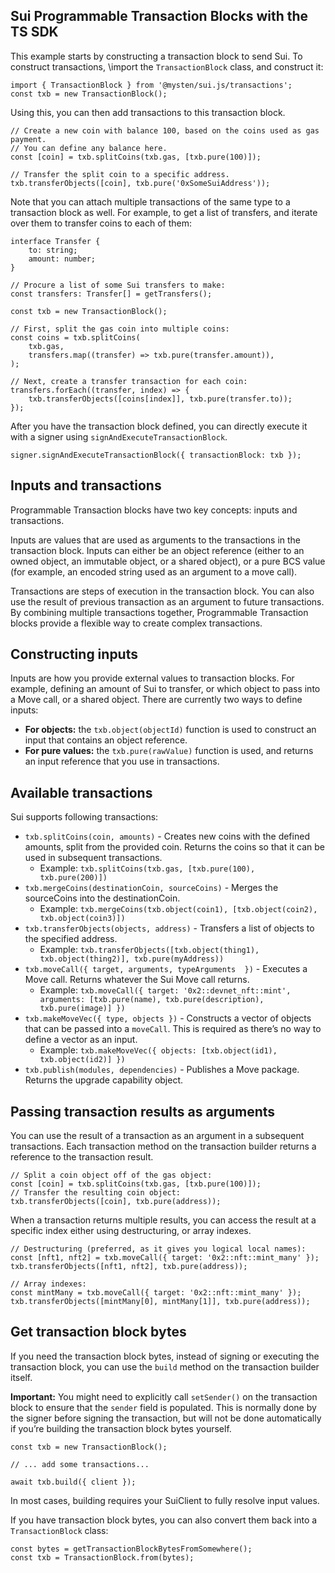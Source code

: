 
## Sui Programmable Transaction Blocks with the TS SDK

This example starts by constructing a transaction block to send Sui. To construct transactions,
\import the `TransactionBlock` class, and construct it:

```tsx
import { TransactionBlock } from '@mysten/sui.js/transactions';
const txb = new TransactionBlock();
```

Using this, you can then add transactions to this transaction block.

```tsx
// Create a new coin with balance 100, based on the coins used as gas payment.
// You can define any balance here.
const [coin] = txb.splitCoins(txb.gas, [txb.pure(100)]);

// Transfer the split coin to a specific address.
txb.transferObjects([coin], txb.pure('0xSomeSuiAddress'));
```

Note that you can attach multiple transactions of the same type to a transaction block as well. For
example, to get a list of transfers, and iterate over them to transfer coins to each of them:

```tsx
interface Transfer {
	to: string;
	amount: number;
}

// Procure a list of some Sui transfers to make:
const transfers: Transfer[] = getTransfers();

const txb = new TransactionBlock();

// First, split the gas coin into multiple coins:
const coins = txb.splitCoins(
	txb.gas,
	transfers.map((transfer) => txb.pure(transfer.amount)),
);

// Next, create a transfer transaction for each coin:
transfers.forEach((transfer, index) => {
	txb.transferObjects([coins[index]], txb.pure(transfer.to));
});
```

After you have the transaction block defined, you can directly execute it with a signer using
`signAndExecuteTransactionBlock`.

```tsx
signer.signAndExecuteTransactionBlock({ transactionBlock: txb });
```

## Inputs and transactions

Programmable Transaction blocks have two key concepts: inputs and transactions.

Inputs are values that are used as arguments to the transactions in the transaction block. Inputs
can either be an object reference (either to an owned object, an immutable object, or a shared
object), or a pure BCS value (for example, an encoded string used as an argument to a move call).

Transactions are steps of execution in the transaction block. You can also use the result of
previous transaction as an argument to future transactions. By combining multiple transactions
together, Programmable Transaction blocks provide a flexible way to create complex transactions.

## Constructing inputs

Inputs are how you provide external values to transaction blocks. For example, defining an amount of
Sui to transfer, or which object to pass into a Move call, or a shared object. There are currently
two ways to define inputs:

- **For objects:** the `txb.object(objectId)` function is used to construct an input that contains
  an object reference.
- **For pure values:** the `txb.pure(rawValue)` function is used, and returns an input reference
  that you use in transactions.

## Available transactions

Sui supports following transactions:

- `txb.splitCoins(coin, amounts)` - Creates new coins with the defined amounts, split from the
  provided coin. Returns the coins so that it can be used in subsequent transactions.
  - Example: `txb.splitCoins(txb.gas, [txb.pure(100), txb.pure(200)])`
- `txb.mergeCoins(destinationCoin, sourceCoins)` - Merges the sourceCoins into the destinationCoin.
  - Example: `txb.mergeCoins(txb.object(coin1), [txb.object(coin2), txb.object(coin3)])`
- `txb.transferObjects(objects, address)` - Transfers a list of objects to the specified address.
  - Example: `txb.transferObjects([txb.object(thing1), txb.object(thing2)], txb.pure(myAddress))`
- `txb.moveCall({ target, arguments, typeArguments  })` - Executes a Move call. Returns whatever the
  Sui Move call returns.
  - Example:
    `txb.moveCall({ target: '0x2::devnet_nft::mint', arguments: [txb.pure(name), txb.pure(description), txb.pure(image)] })`
- `txb.makeMoveVec({ type, objects })` - Constructs a vector of objects that can be passed into a
  `moveCall`. This is required as there’s no way to define a vector as an input.
  - Example: `txb.makeMoveVec({ objects: [txb.object(id1), txb.object(id2)] })`
- `txb.publish(modules, dependencies)` - Publishes a Move package. Returns the upgrade capability
  object.

## Passing transaction results as arguments

You can use the result of a transaction as an argument in a subsequent transactions. Each
transaction method on the transaction builder returns a reference to the transaction result.

```tsx
// Split a coin object off of the gas object:
const [coin] = txb.splitCoins(txb.gas, [txb.pure(100)]);
// Transfer the resulting coin object:
txb.transferObjects([coin], txb.pure(address));
```

When a transaction returns multiple results, you can access the result at a specific index either
using destructuring, or array indexes.

```tsx
// Destructuring (preferred, as it gives you logical local names):
const [nft1, nft2] = txb.moveCall({ target: '0x2::nft::mint_many' });
txb.transferObjects([nft1, nft2], txb.pure(address));

// Array indexes:
const mintMany = txb.moveCall({ target: '0x2::nft::mint_many' });
txb.transferObjects([mintMany[0], mintMany[1]], txb.pure(address));
```

## Get transaction block bytes

If you need the transaction block bytes, instead of signing or executing the transaction block, you
can use the `build` method on the transaction builder itself.

**Important:** You might need to explicitly call `setSender()` on the transaction block to ensure
that the `sender` field is populated. This is normally done by the signer before signing the
transaction, but will not be done automatically if you’re building the transaction block bytes
yourself.

```tsx
const txb = new TransactionBlock();

// ... add some transactions...

await txb.build({ client });
```

In most cases, building requires your SuiClient to fully resolve input values.

If you have transaction block bytes, you can also convert them back into a `TransactionBlock` class:

```tsx
const bytes = getTransactionBlockBytesFromSomewhere();
const txb = TransactionBlock.from(bytes);
```
